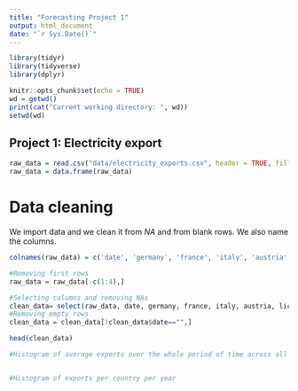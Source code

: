 ```yaml
---
title: "Forecasting Project 1"
output: html_document
date: "`r Sys.Date()`"
---
```


```r
library(tidyr)
library(tidyverse)
library(dplyr)

knitr::opts_chunk$set(echo = TRUE)
wd = getwd()
print(cat("Current working directory: ", wd))
setwd(wd)
```

## Project 1: Electricity export

```r
raw_data = read.csv("data/electricity_exports.csv", header = TRUE, fill=TRUE, encoding = "UTF-8")
raw_data = data.frame(raw_data)

```

# Data cleaning
We import data and we clean it from <i>NA</i> and from blank rows. We also name the columns.
```r
colnames(raw_data) = c('date', 'germany', 'france', 'italy', 'austria', 'lichtenstein', 'total')

#Removing first rows
raw_data = raw_data[-c(1:4),] 

#Selecting columns and removing NAs
clean_data= select(raw_data, date, germany, france, italy, austria, lichtenstein, total) %>% drop_na()
#Removing empty rows
clean_data = clean_data[!clean_data$date=="",]

head(clean_data)
```

```r

#Histogram of average exports over the whole period of time across all countries


#Histogram of exports per country per year


```

